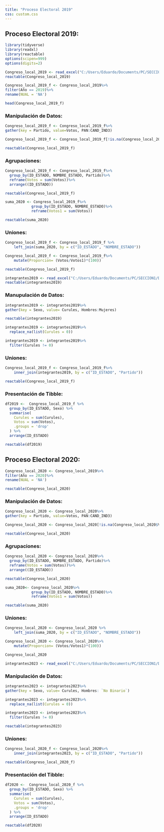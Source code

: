 ---
title: "Proceso Electoral 2019"
css: custom.css
---

## Proceso Electoral 2019:

```{r}
library(tidyverse)
library(readxl)
library(reactable)
options(scipen=999)
options(digits=2)
```

```{r}
Congreso_local_2019 <- read_excel("C:/Users/Eduardo/Documents/PC/SECCION1/DOCS/Tesis/BASE 2020.xlsx")
reactable(Congreso_local_2019)
```

```{r}
Congreso_local_2019_f <- Congreso_local_2019%>%
filter(Año == 2019)%>%
rename(NUAL = 'NA')
```

```{r}
head(Congreso_local_2019_f)
```

### Manipulación de Datos:

```{r}
Congreso_local_2019_f <- Congreso_local_2019_f%>%
gather(key = Partido, value=Votos, PAN:CAND_IND3)
```

```{r}
Congreso_local_2019_f <- Congreso_local_2019_f[!is.na(Congreso_local_2019_f$Votos),]
```

```{r}
reactable(Congreso_local_2019_f)
```

### Agrupaciones:

```{r}
Congreso_local_2019_f <- Congreso_local_2019_f%>%
  group_by(ID_ESTADO, NOMBRE_ESTADO, Partido)%>%
  reframe(Votos = sum(Votos))%>%
  arrange((ID_ESTADO))

reactable(Congreso_local_2019_f)
```

```{r}
suma_2020 <- Congreso_local_2019_f%>%
            group_by(ID_ESTADO, NOMBRE_ESTADO)%>%
            reframe(Votos1 = sum(Votos))

reactable(suma_2020)
```

### Uniones:

```{r}
Congreso_local_2019_f <- Congreso_local_2019_f %>%
    left_join(suma_2020, by = c("ID_ESTADO", "NOMBRE_ESTADO"))
```

```{r}
Congreso_local_2019_f <- Congreso_local_2019_f%>%
    mutate(Proporcion= (Votos/Votos1)*(100))

reactable(Congreso_local_2019_f)
```

```{r}
integrantes2019 <- read_excel("C:/Users/Eduardo/Documents/PC/SECCION1/DOCS/Tesis/Integrantes/integrante2020.xlsx")
reactable(integrantes2019)
```

### Manupulación de Datos:

```{r}
integrantes2019 <- integrantes2019%>%
gather(key = Sexo, value= Curules, Hombres:Mujeres)

reactable(integrantes2019)
```

```{r}
integrantes2019 <- integrantes2019%>%
  replace_na(list(Curules = 0))
```

```{r}
integrantes2019 <- integrantes2019%>%
  filter(Curules != 0)
```

### Uniones:

```{r}
Congreso_local_2019_f <- Congreso_local_2019_f%>%
    inner_join(integrantes2019, by = c("ID_ESTADO", "Partido"))

reactable(Congreso_local_2019_f)
```

### Presentación de Tibble:

```{r}
df2019 <-  Congreso_local_2019_f %>%
  group_by(ID_ESTADO, Sexo) %>%
  summarise(
    Curules = sum(Curules),
    Votos = sum(Votos),
    .groups = 'drop'
  ) %>%
  arrange(ID_ESTADO)

reactable(df2019)
```

## Proceso Electoral 2020:

```{r}
Congreso_local_2020 <- Congreso_local_2019%>%
filter(Año == 2020)%>%
rename(NUAL = 'NA')
```

```{r}
reactable(Congreso_local_2020)
```

### Manipulación de Datos:

```{r}
Congreso_local_2020 <- Congreso_local_2020%>%
gather(key = Partido, value=Votos, PAN:CAND_IND3)
```

```{r}
Congreso_local_2020 <- Congreso_local_2020[!is.na(Congreso_local_2020$Votos),]
```

```{r}
reactable(Congreso_local_2020)
```

### Agrupaciones:

```{r}
Congreso_local_2020 <- Congreso_local_2020%>%
  group_by(ID_ESTADO, NOMBRE_ESTADO, Partido)%>%
  reframe(Votos = sum(Votos))%>%
  arrange((ID_ESTADO))

reactable(Congreso_local_2020)
```

```{r}
suma_2020<- Congreso_local_2020%>%
            group_by(ID_ESTADO, NOMBRE_ESTADO)%>%
            reframe(Votos1 = sum(Votos))

reactable(suma_2020)
```

### Uniones:

```{r}
Congreso_local_2020 <- Congreso_local_2020 %>%
    left_join(suma_2020, by = c("ID_ESTADO", "NOMBRE_ESTADO"))
```

```{r}
Congreso_local_2020 <- Congreso_local_2020%>%
    mutate(Proporcion= (Votos/Votos1)*(100))

Congreso_local_2020
```

```{r}
integrantes2023 <- read_excel("C:/Users/Eduardo/Documents/PC/SECCION1/DOCS/Tesis/Integrantes/2023.xlsx")
```

### Manipulación de Datos:

```{r}
integrantes2023 <- integrantes2023%>%
gather(key = Sexo, value= Curules, Hombres: `No Binario`)
```

```{r}
integrantes2023 <- integrantes2023%>%
  replace_na(list(Curules = 0))
```

```{r}
integrantes2023 <- integrantes2023%>%
  filter(Curules != 0)
```

```{r}
reactable(integrantes2023)
```

### Uniones:

```{r}
Congreso_local_2020_f <- Congreso_local_2020%>%
    inner_join(integrantes2023, by = c("ID_ESTADO", "Partido"))

reactable(Congreso_local_2020_f)
```

### Presentación del Tibble:

```{r}
df2020 <-  Congreso_local_2020_f %>%
  group_by(ID_ESTADO, Sexo) %>%
  summarise(
    Curules = sum(Curules),
    Votos = sum(Votos),
    .groups = 'drop'
  ) %>%
  arrange(ID_ESTADO)

reactable(df2020)
```
